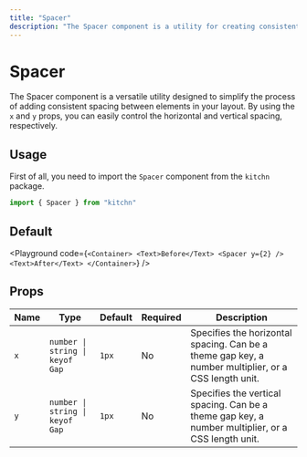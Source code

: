 ```yaml
---
title: "Spacer"
description: "The Spacer component is a utility for creating consistent spacing between elements. It allows for flexible and responsive gaps in your layout."
---
```



# Spacer

The Spacer component is a versatile utility designed to simplify the process of adding consistent spacing between elements in your layout. By using the `x` and `y` props, you can easily control the horizontal and vertical spacing, respectively.

## Usage

First of all, you need to import the `Spacer` component from the `kitchn` package.

```js
import { Spacer } from "kitchn"
```

## Default

<Playground
  code={`
<Container>
  <Text>Before</Text>
  <Spacer y={2} />
  <Text>After</Text>
</Container>
`}
/>

## Props

| Name | Type | Default | Required | Description
|------|------|---------|----------|-------------
| `x` | `number \| string \| keyof Gap` | `1px` | No | Specifies the horizontal spacing. Can be a theme gap key, a number multiplier, or a CSS length unit.
| `y` | `number \| string \| keyof Gap` | `1px` | No | Specifies the vertical spacing. Can be a theme gap key, a number multiplier, or a CSS length unit.
